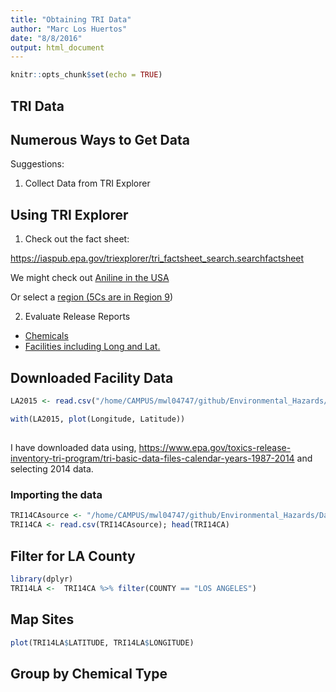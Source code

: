 ```yaml
---
title: "Obtaining TRI Data"
author: "Marc Los Huertos"
date: "8/8/2016"
output: html_document
---
```


```r
knitr::opts_chunk$set(echo = TRUE)
```

## TRI Data

## Numerous Ways to Get Data

Suggestions: 

1. Collect Data from TRI Explorer

## Using TRI Explorer

1. Check out the fact sheet: 

<https://iaspub.epa.gov/triexplorer/tri_factsheet_search.searchfactsheet>

We might check out [Aniline in the USA](https://iaspub.epa.gov/triexplorer/chemical.html?pYear=2015&pLoc=000062533&pParent=TRI&pDataSet=TRIQ1)

Or select a [region (5Cs are in Region 9](https://iaspub.epa.gov/triexplorer/region.html?pYear=2015&pLoc=9&pParent=TRI&pDataSet=TRIQ1))


2. Evaluate Release Reports

- [Chemicals](https://iaspub.epa.gov/triexplorer/tri_release.chemical)
- [Facilities including Long and Lat.](https://iaspub.epa.gov/triexplorer/tri_getcounties.getcounties?report=tri_release.facility&scriptname=facility&state=06&c_year=2015&c_industry=ALL&c_chemical=_ALL_&c_chemlist=&c_coreyear=&c_indlist=&c_usrState=&c_fips=00000&c_tabrpt=1&c_zip=&c_chk0=false&c_chk1=false&c_chk2=false&c_chk3=false&c_chk4=true&c_chk5=false&c_chk6=false&c_chk7=true&c_chk8=false&c_chk9=false&c_chk10=)
 
 
## Downloaded Facility Data

```r
LA2015 <- read.csv("/home/CAMPUS/mwl04747/github/Environmental_Hazards/Data/fac_release2015_2.csv"); head(LA2015)

with(LA2015, plot(Longitude, Latitude))
```


##

I have downloaded data using, <https://www.epa.gov/toxics-release-inventory-tri-program/tri-basic-data-files-calendar-years-1987-2014> and selecting 2014 data. 

### Importing the data

```r
TRI14CAsource <- "/home/CAMPUS/mwl04747/github/Environmental_Hazards/Data/TRI_2014_CA.csv"
TRI14CA <- read.csv(TRI14CAsource); head(TRI14CA)
```

## Filter for LA County
```r
library(dplyr)
TRI14LA <-  TRI14CA %>% filter(COUNTY == "LOS ANGELES")
```

## Map Sites

```r
plot(TRI14LA$LATITUDE, TRI14LA$LONGITUDE)
```

## Group by Chemical Type 


